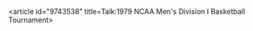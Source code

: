 <article id="9743538" title=Talk:1979 NCAA Men's Division I Basketball Tournament>
	<talkpage id="9743538" title="Talk:1979 NCAA Men's Division I Basketball Tournament">
{{WikiProject College basketball|class=start|importance=high}}
	</talkpage>
</article>